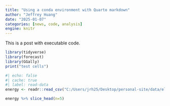 ```yaml
---
title: "Using a conda environment with Quarto markdown"
author: "Jeffrey Huang"
date: "2025-01-07"
categories: [news, code, analysis]
engine: knitr
---
```


This is a post with executable code.

```r
library(tidyverse)
library(forecast)
library(GGally)
print("test cells")
```

```r
#| echo: false
#| cache: true
#| label: read-data
energy <- readr::read_csv("C:/Users/jrh25/Desktop/personal-site/data/electricity.csv")
```

```r
energy %>% slice_head(n=5)
```

